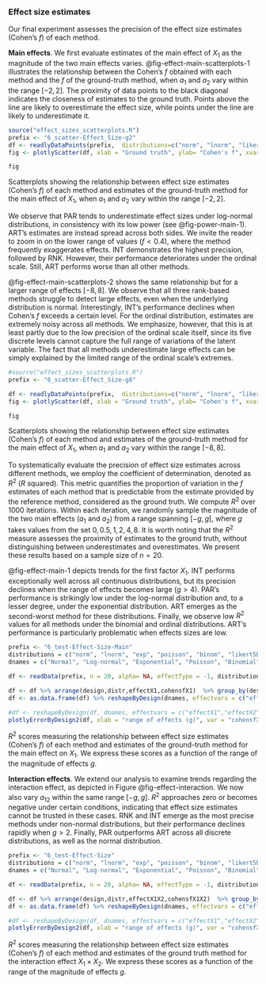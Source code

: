 ### Effect size estimates {#effect-sizes}
Our final experiment assesses the precision of the effect size estimates (Cohen's $f$) of each method. 

**Main effects**. We first evaluate estimates of the main effect of $X_1$ as the magnitude of the two main effects varies. @fig-effect-main-scatterplots-1 illustrates the relationship between the Cohen's $f$ obtained with each method and the $f$ of the ground-truth method, when $a_1$ and $a_2$ vary within the range $[-2, 2]$. The proximity of data points to the black diagonal indicates the closeness of estimates to the ground truth. Points above the line are likely to overestimate the effect size, while points under the line are likely to underestimate it. 

::: {#fig-effect-main-scatterplots-1}
```r
source("effect_sizes_scatterplots.R")
prefix <- "6_scatter-Effect_Size-g2"
df <- readlyDataPoints(prefix,  distributions=c("norm", "lnorm", "likert5B"), dnames = c("Normal", "Log-normal", "Ordinal (5 levels)")) %>% toCohensf()
fig <- plotlyScatter(df, xlab = "Ground truth", ylab= "Cohen's f", xvar = "fX1", max = 1.05)

fig
```
Scatterplots showing the relationship between effect size estimates (Cohen's $f$) of each method and estimates of the ground-truth method for the main effect of $X_1$, when $a_1$ and $a_2$ vary within the range $[-2, 2]$. 
:::

We observe that PAR tends to underestimate effect sizes under log-normal distributions, in consistency with its low power (see @fig-power-main-1). ART's estimates are instead spread across both sides. We invite the reader to zoom in on the lower range of values ($f < 0.4$), where the method frequently exaggerates effects. INT demonstrates the highest precision, followed by RNK. However, their performance deteriorates under the ordinal scale. Still, ART performs worse than all other methods.

@fig-effect-main-scatterplots-2 shows the same relationship but for a larger range of effects $[-8, 8]$. We observe that all three rank-based methods struggle to detect large effects, even when the underlying distribution is normal. Interestingly, INT's performance declines when Cohen's $f$ exceeds a certain level. For the ordinal distribution, estimates are extremely noisy across all methods. We emphasize, however, that this is at least partly due to the low precision of the ordinal scale itself, since its five discrete levels cannot capture the full range of variations of the latent variable. The fact that all methods underestimate large effects can be simply explained by the limited range of the ordinal scale's extremes.

::: {#fig-effect-main-scatterplots-2}
```r
#source("effect_sizes_scatterplots.R")
prefix <- "6_scatter-Effect_Size-g8"

df <- readlyDataPoints(prefix,  distributions=c("norm", "lnorm", "likert5B"), dnames = c("Normal", "Log-normal", "Ordinal (5 levels)")) %>% toCohensf()
fig <- plotlyScatter(df, xlab = "Ground truth", ylab= "Cohen's f", xvar = "fX1", max = 4.05)

fig
```
Scatterplots showing the relationship between effect size estimates (Cohen's $f$) of each method and estimates of the ground-truth method for the main effect of $X_1$, when $a_1$ and $a_2$ vary within the range $[-8, 8]$. 
:::

To systematically evaluate the precision of effect size estimates across different methods, we employ the coefficient of determination, denoted as $R^2$ ($R$ squared). This metric quantifies the proportion of variation in the $f$ estimates of each method that is predictable from the estimate provided by the reference method, considered as the ground truth. We compute $R^2$ over 1000 iterations. Within each iteration, we randomly sample the magnitude of the two main effects ($a_1$ and $a_2$) from a range spanning $[-g, g]$, where $g$ takes values from the set ${0, 0.5, 1, 2, 4, 8}$. It is worth noting that the $R^2$ measure assesses the proximity of estimates to the ground truth, without distinguishing between underestimates and overestimates. We present these results based on a sample size of $n=20$.

@fig-effect-main-1 depicts trends for the first factor $X_1$. INT performs exceptionally well across all continuous distributions, but its precision declines when the range of effects becomes large ($g > 4$). PAR's performance is strikingly low under the log-normal distribution and, to a lesser degree, under the exponential distribution. ART emerges as the second-worst method for these distributions. Finally, we observe low $R^2$ values for all methods under the binomial and ordinal distributions. ART's performance is particularly problematic when effects sizes are low.  

::: {#fig-effect-main-1}
```r
prefix <- "6_test-Effect-Size-Main"
distributions = c("norm", "lnorm", "exp", "poisson", "binom", "likert5B")
dnames = c("Normal", "Log-normal", "Exponential", "Poisson", "Binomial", "Ordinal (5 levels)")

df <- readData(prefix, n = 20, alpha= NA, effectType = -1, distributions)

df <- df %>% arrange(design,distr,effectX1,cohensfX1)  %>% group_by(design,distr,effectX1)
df <- as.data.frame(df) %>% reshapeByDesign(dnames, effectvars = c("effectX1","effectX2","effectX1X2"), groupvars = c("distr","method","n"))

#df <- reshapeByDesign(df, dnames, effectvars = c("effectX1","effectX2","effectX1X2"))
plotlyErrorByDesign2(df, xlab = "range of effects (g)", var = "cohensfX1", xvar = "effectX1", min = -11, max = 103, ytitle = 'R squared')
```
$R^2$ scores measuring the relationship between effect size estimates (Cohen's $f$) of each method and estimates of the ground-truth method for the main effect on $X_1$. We express these scores as a function of the range of the magnitude of effects $g$.
:::


**Interaction effects**. We extend our analysis to examine trends regarding the interaction effect, as depicted in Figure @fig-effect-interaction. We now also vary $a_{12}$ within the same range $[-g, g]$. $R^2$ approaches zero or becomes negative under certain conditions, indicating that effect size estimates cannot be trusted in these cases. RNK and INT emerge as the most precise methods under non-normal distributions, but their performance declines rapidly when $g > 2$. Finally, PAR outperforms ART across all discrete distributions, as well as the normal distribution. 

::: {#fig-effect-interaction}
```r
prefix <- "6_test-Effect-Size"
distributions = c("norm", "lnorm", "exp", "poisson", "binom", "likert5B")
dnames = c("Normal", "Log-normal", "Exponential", "Poisson", "Binomial", "Ordinal (5 levels)")

df <- readData(prefix, n = 20, alpha= NA, effectType = -1, distributions)

df <- df %>% arrange(design,distr,effectX1X2,cohensfX1X2)  %>% group_by(design,distr,effectX1X2)
df <- as.data.frame(df) %>% reshapeByDesign(dnames, effectvars = c("effectX1","effectX2","effectX1X2"), groupvars = c("distr","method","n"))

#df <- reshapeByDesign(df, dnames, effectvars = c("effectX1","effectX2","effectX1X2"))
plotlyErrorByDesign2(df, xlab = "range of effects (g)", var = "cohensfX1X2", xvar = "effectX1X2", min = -51, max = 105, ytitle = 'R squared')
```
$R^2$ scores measuring the relationship between effect size estimates (Cohen's $f$) of each method and estimates of the ground truth method for the interaction effect $X_1 \times X_2$. We express these scores as a function of the range of the magnitude of effects $g$.
:::